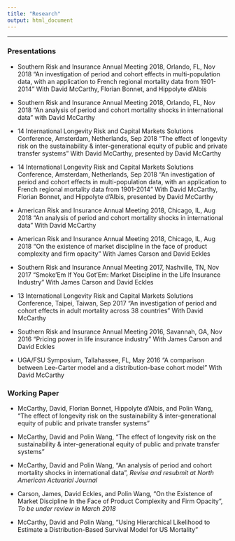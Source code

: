 ```yaml
---
title: "Research"
output: html_document
---
```

**************

### Presentations

- Southern Risk and Insurance Annual Meeting 2018, Orlando, FL, Nov 2018
    "An investigation of period and cohort effects in multi-population data, with an application to French regional mortality data from 1901-2014" With David McCarthy, Florian Bonnet, and Hippolyte d'Albis

- Southern Risk and Insurance Annual Meeting 2018, Orlando, FL, Nov 2018
    "An analysis of period and cohort mortality shocks in international data" with David McCarthy

- 14 International Longevity Risk and Capital Markets Solutions Conference, Amsterdam, Netherlands, Sep 2018
    "The effect of longevity risk on the sustainability \& inter-generational equity of public and private transfer systems" With David McCarthy, presented by David McCarthy

- 14 International Longevity Risk and Capital Markets Solutions Conference, Amsterdam, Netherlands, Sep 2018
    "An investigation of period and cohort effects in multi-population data, with an application to French regional mortality data from 1901-2014" With David McCarthy, Florian Bonnet, and Hippolyte d'Albis, presented by David McCarthy

- American Risk and Insurance Annual Meeting 2018, Chicago, IL, Aug 2018
    "An analysis of period and cohort mortality shocks in international data" With David McCarthy

- American Risk and Insurance Annual Meeting 2018, Chicago, IL, Aug 2018
    "On the existence of market discipline in the face of product complexity and firm opacity" With James Carson and David Eckles

- Southern Risk and Insurance Annual Meeting 2017, Nashville, TN, Nov 2017
    "Smoke'Em If You Got'Em: Market Discipline in the Life Insurance Industry" With James Carson and David Eckles

- 13 International Longevity Risk and Capital Markets Solutions Conference, Taipei, Taiwan, Sep 2017
    "An investigation of period and cohort effects in adult mortality across 38 countries" With David McCarthy

- Southern Risk and Insurance Annual Meeting 2016, Savannah, GA, Nov 2016
    "Pricing power in life insurance industry" With James Carson and David Eckles

- UGA/FSU Symposium, Tallahassee, FL, May 2016
    "A comparison between Lee-Carter model and a distribution-base cohort model" With David McCarthy
    
    
    


### Working Paper

- McCarthy, David, Florian Bonnet, Hippolyte d'Albis, and Polin Wang, "The effect of longevity risk on the sustainability \& inter-generational equity of public and private transfer systems"

- McCarthy, David and Polin Wang, "The effect of longevity risk on the sustainability \& inter-generational equity of public and private transfer systems"

- McCarthy, David and Polin Wang, "An analysis of period and cohort mortality shocks in international data", _Revise and resubmit at North American Actuarial Journal_

- Carson, James, David Eckles, and Polin Wang, "On the Existence of Market Discipline In the Face of Product Complexity and Firm Opacity", _To be under review in March 2018_

- McCarthy, David and Polin Wang, "Using Hierarchical Likelihood to Estimate a Distribution-Based Survival Model for US Mortality"



